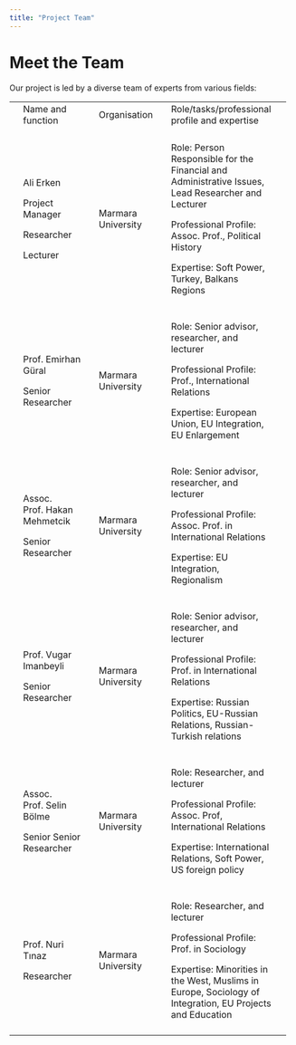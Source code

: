 ```yaml
---
title: "Project Team"
---
```


# Meet the Team

Our project is led by a diverse team of experts from various fields:

+----+------------------------------+-----+--------------------+-----+-----------------------------------------------------------------------------------------------------------+-----+
|    | Name and function            |     | Organisation       |     | Role/tasks/professional profile and expertise                                                             |     |
+----+------------------------------+-----+--------------------+-----+-----------------------------------------------------------------------------------------------------------+-----+
|    |                              |     |                    |     |                                                                                                           |     |
+----+------------------------------+-----+--------------------+-----+-----------------------------------------------------------------------------------------------------------+-----+
|    | Ali Erken                    |     | Marmara University |     | Role: Person Responsible for the Financial and Administrative Issues, Lead Researcher and Lecturer        |     |
|    |                              |     |                    |     |                                                                                                           |     |
|    | Project Manager              |     |                    |     | Professional Profile: Assoc. Prof., Political History                                                     |     |
|    |                              |     |                    |     |                                                                                                           |     |
|    | Researcher                   |     |                    |     | Expertise: Soft Power, Turkey, Balkans Regions                                                            |     |
|    |                              |     |                    |     |                                                                                                           |     |
|    | Lecturer                     |     |                    |     |                                                                                                           |     |
+----+------------------------------+-----+--------------------+-----+-----------------------------------------------------------------------------------------------------------+-----+
|    |                              |     |                    |     |                                                                                                           |     |
+----+------------------------------+-----+--------------------+-----+-----------------------------------------------------------------------------------------------------------+-----+
|    | Prof. Emirhan Güral          |     | Marmara University |     | Role: Senior advisor, researcher, and lecturer                                                            |     |
|    |                              |     |                    |     |                                                                                                           |     |
|    | Senior Researcher            |     |                    |     | Professional Profile: Prof., International Relations                                                      |     |
|    |                              |     |                    |     |                                                                                                           |     |
|    |                              |     |                    |     | Expertise: European Union, EU Integration, EU Enlargement                                                 |     |
+----+------------------------------+-----+--------------------+-----+-----------------------------------------------------------------------------------------------------------+-----+
|    |                              |     |                    |     |                                                                                                           |     |
+----+------------------------------+-----+--------------------+-----+-----------------------------------------------------------------------------------------------------------+-----+
|    | Assoc. Prof. Hakan Mehmetcik |     | Marmara University |     | Role: Senior advisor, researcher, and lecturer                                                            |     |
|    |                              |     |                    |     |                                                                                                           |     |
|    | Senior Researcher            |     |                    |     | Professional Profile: Assoc. Prof. in International Relations                                             |     |
|    |                              |     |                    |     |                                                                                                           |     |
|    |                              |     |                    |     | Expertise: EU Integration, Regionalism                                                                    |     |
+----+------------------------------+-----+--------------------+-----+-----------------------------------------------------------------------------------------------------------+-----+
|    |                              |     |                    |     |                                                                                                           |     |
+----+------------------------------+-----+--------------------+-----+-----------------------------------------------------------------------------------------------------------+-----+
|    | Prof. Vugar Imanbeyli        |     | Marmara University |     | Role: Senior advisor, researcher, and lecturer                                                            |     |
|    |                              |     |                    |     |                                                                                                           |     |
|    | Senior Researcher            |     |                    |     | Professional Profile: Prof. in International Relations                                                    |     |
|    |                              |     |                    |     |                                                                                                           |     |
|    |                              |     |                    |     | Expertise: Russian Politics, EU-Russian Relations, Russian-Turkish relations                              |     |
+----+------------------------------+-----+--------------------+-----+-----------------------------------------------------------------------------------------------------------+-----+
|    |                              |     |                    |     |                                                                                                           |     |
+----+------------------------------+-----+--------------------+-----+-----------------------------------------------------------------------------------------------------------+-----+
|    | Assoc. Prof. Selin Bölme     |     | Marmara University |     | Role: Researcher, and lecturer                                                                            |     |
|    |                              |     |                    |     |                                                                                                           |     |
|    | Senior Senior Researcher     |     |                    |     | Professional Profile: Assoc. Prof, International Relations                                                |     |
|    |                              |     |                    |     |                                                                                                           |     |
|    |                              |     |                    |     | Expertise: International Relations, Soft Power, US foreign policy                                         |     |
+----+------------------------------+-----+--------------------+-----+-----------------------------------------------------------------------------------------------------------+-----+
|    |                              |     |                    |     |                                                                                                           |     |
+----+------------------------------+-----+--------------------+-----+-----------------------------------------------------------------------------------------------------------+-----+
|    | Prof. Nuri Tınaz             |     | Marmara University |     | Role: Researcher, and lecturer                                                                            |     |
|    |                              |     |                    |     |                                                                                                           |     |
|    | Researcher                   |     |                    |     | Professional Profile: Prof. in Sociology                                                                  |     |
|    |                              |     |                    |     |                                                                                                           |     |
|    |                              |     |                    |     | Expertise: Minorities in the West, Muslims in Europe, Sociology of Integration, EU Projects and Education |     |
+----+------------------------------+-----+--------------------+-----+-----------------------------------------------------------------------------------------------------------+-----+
|    |                              |     |                    |     |                                                                                                           |     |
+----+------------------------------+-----+--------------------+-----+-----------------------------------------------------------------------------------------------------------+-----+
